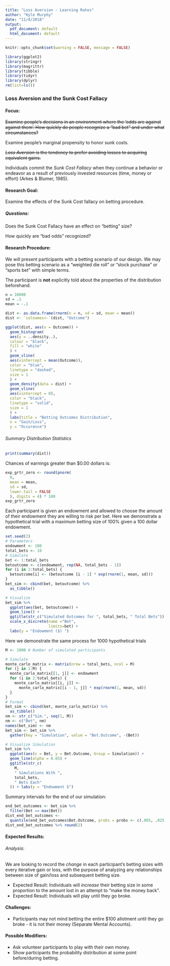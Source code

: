 ```yaml
---
title: "Loss Aversion - Learning Rates"
author: "Kyle Murphy"
date: "11/4/2018"
output:
  pdf_document: default
  html_document: default
---
```


```r
knitr::opts_chunk$set(warning = FALSE, message = FALSE)

library(ggplot2)
library(stringr)
library(magrittr)
library(tibble)
library(tidyr)
library(dplyr)
rm(list=ls())
```

### Loss Aversion and the Sunk Cost Fallacy
#### **Focus:**
~~Examine people's decisions in an environment where the 'odds are against against them'. How quickly do people recognize a "bad bet" and under what circumstances?~~

Examine people's marginal propensity to honor sunk costs.

~~*Loss Aversion* is the tendency to prefer avoiding losses to acquiring equivalent gains.~~ 

Individuals commit the *Sunk Cost Fallacy* when they continue a behavior or endeavor as a result of previously invested resources (time, money or effort) (Arkes & Blumer, 1985).

#### **Research Goal:** 
Examine the effects of the Sunk Cost fallacy on betting procedure. 

##### **Questions:** 
Does the Sunk Cost Fallacy have an effect on "betting" size?

How quickly are "bad odds" recognized? 

#### **Research Procedure:** 
We will present participants with a betting scenario of our design. We may pose this betting scenario as a "weighted die roll" or "stock purchase" or "sports bet" with simple terms.

The participant is **not** explicitly told about the properties of the distribution beforehand.
``` r
n = 10000
sd = .1
mean = -.1
```

```r
dist <- as.data.frame(rnorm(n = n, sd = sd, mean = mean))
dist <- `colnames<-`(dist, "Outcome")
```

```r
ggplot(dist, aes(x = Outcome)) +
  geom_histogram(
  aes(y = ..density..),
  colour = "black",
  fill = "white"
  ) +
  geom_vline(
  aes(xintercept = mean(Outcome)),
  color = "blue",
  linetype = "dashed",
  size = 1
  ) +
  geom_density(data = dist) +
  geom_vline(
  aes(xintercept = 0),
  color = "black",
  linetype = "solid",
  size = 1
  ) +
  labs(title = "Betting Outcomes Distribution",
  x = "Gain/Loss",
  y = "Occurence")
```

###### Summary Distribution Statistics
```r
print(summary(dist))
```
Chances of earnings greater than $0.00 dollars is:
```r
exp_grtr_zero <- round(pnorm(
  0,
  mean = mean,
  sd = sd,
  lower.tail = FALSE
  ), digits = 4) * 100
exp_grtr_zero
```

Each participant is given an endowment and allowed to choose the amount of their endowment they are willing to risk per bet. Here we demonstrate a hypothetical trial with a maximum betting size of 100% given a 100 dollar endowment.

```r
set.seed(2)
# Parameters
endowment <- 100
total_bets <- 10
# Simulate
bet <- 1:total_bets
betoutcome <- c(endowment, rep(NA, total_bets - 1))
for (i in 2:total_bets) {
  betoutcome[i] <- (betoutcome [i - 1] * exp(rnorm(1, mean, sd)))
}
bet_sim <- cbind(bet, betoutcome) %>%
  as_tibble()

# Visualize
bet_sim %>%
  ggplot(aes(bet, betoutcome)) +
  geom_line() +
  ggtitle(str_c("Simulated Outcomes for ", total_bets, " Total Bets")) +
  scale_x_discrete(name ="Bet", 
                   limits=bet) + 
  labs(y = "Endowment ($) ")
```
Here we demonstrate the same process for 1000 hypothetical trials


``` r
M <- 1000 # Number of simulated participants

# Simulate 
monte_carlo_matrix <- matrix(nrow = total_bets, ncol = M)
for (j in 1:M) {
  monte_carlo_matrix[[1, j]] <- endowment
  for (i in 2:total_bets) {
    monte_carlo_matrix[[i, j]] <-
      monte_carlo_matrix[[i - 1, j]] * exp(rnorm(1, mean, sd))
  }
}
# Format
bet_sim <- cbind(bet, monte_carlo_matrix) %>%
  as_tibble()
nm <- str_c("Sim.", seq(1, M))
nm <- c("Bet", nm)
names(bet_sim) <- nm
bet_sim <- bet_sim %>%
  gather(key = "Simulation", value = "Bet.Outcome", -(Bet))
```
```r
# Visualize Simulation
bet_sim %>%
  ggplot(aes(x = Bet, y = Bet.Outcome, Group = Simulation)) +
  geom_line(alpha = 0.05) +
  ggtitle(str_c(
    M,
    " Simulations With ",
    total_bets,
    " Bets Each"
  )) + labs(y = "Endowment $")
```
Summary intervals for the end of our simulation:
```r
end_bet_outcomes <- bet_sim %>%
  filter(Bet == max(Bet))
dist_end_bet_outcomes <-
  quantile(end_bet_outcomes$Bet.Outcome, probs = probs <- c(.005, .025, .25, .5, .75, .975, .995))
dist_end_bet_outcomes %>% round(2)
```

#### **Expected Results:**
###### Analysis:
We are looking to record the *change* in each participant's betting sizes with every iterative gain or loss, with the purpose of analyzing any relationships between size of gain/loss and subsequent betting size.

* Expected Result:
Individuals will *increase* their betting size in some proportion to the amount lost in an attempt to "make the money back".
* Expected Result:
Individuals will play until they go broke. 

#### **Challenges:**
* Participants may not mind betting the entire $100 allotment until they go broke - it is not their money (Separate Mental Accounts).

#### **Possible Modifiers:**
* Ask volunteer participants to play with their own money.
* Show participants the probability distribution at some point before/during betting. 